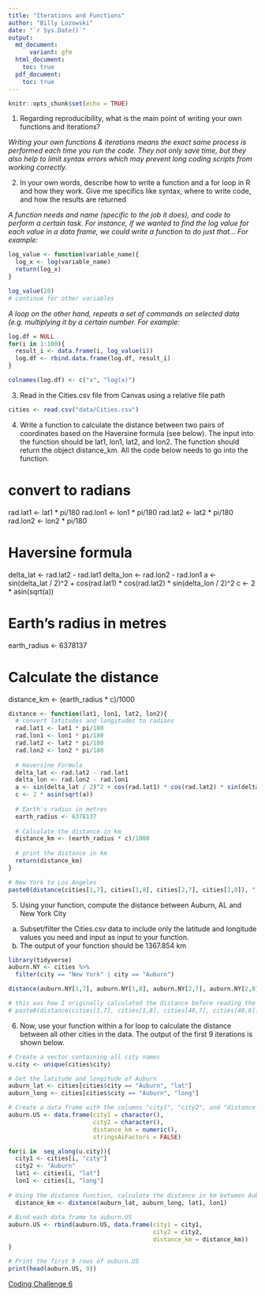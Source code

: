 ```yaml
---
title: "Iterations and Functions"
author: "Billy Lozowski"
date: "`r Sys.Date()`"
output: 
  md_document:
      variant: gfm
  html_document:
    toc: true
  pdf_document:
    toc: true
---
```


```r
knitr::opts_chunk$set(echo = TRUE)
```

1. Regarding reproducibility, what is the main point of writing your own functions
and iterations?

_Writing your own functions & iterations means the exact same process is performed each time you run the code. They not only save time, but they also help to limit syntax errors which may prevent long coding scripts from working correctly._

2. In your own words, describe how to write a function and a for loop in R and how
they work. Give me specifics like syntax, where to write code, and how the results are
returned

_A function needs and name (specific to the job it does), and code to perform a certain task. For instance, if we wanted to find the log value for each value in a data frame, we could write a function to do just that... For example:_

```r

log_value <- function(variable_name){
  log_x <- log(variable_name)
  return(log_x)
}

log_value(20)
# continue for other variables

```

_A loop on the other hand, repeats a set of commands on selected data (e.g. multiplying it by a certain number. For example:_

```r
log.df = NULL
for(i in 1:100){
  result_i <- data.frame(i, log_value(i))
  log.df <- rbind.data.frame(log.df, result_i)
}

colnames(log.df) <- c("x", "log(x)")
```

3. Read in the Cities.csv file from Canvas using a relative file path

```r
cities <- read.csv("data/Cities.csv")
```

4. Write a function to calculate the distance between two pairs of coordinates based
on the Haversine formula (see below). The input into the function should be lat1, lon1,
lat2, and lon2. The function should return the object distance_km. All the code below
needs to go into the function.

# convert to radians
rad.lat1 <- lat1 * pi/180
rad.lon1 <- lon1 * pi/180
rad.lat2 <- lat2 * pi/180
rad.lon2 <- lon2 * pi/180

# Haversine formula
delta_lat <- rad.lat2 - rad.lat1
delta_lon <- rad.lon2 - rad.lon1
a <- sin(delta_lat / 2)^2 + cos(rad.lat1) * cos(rad.lat2) * sin(delta_lon / 2)^2
c <- 2 * asin(sqrt(a))

# Earth's radius in metres
earth_radius <- 6378137

# Calculate the distance
distance_km <- (earth_radius * c)/1000


```r
distance <- function(lat1, lon1, lat2, lon2){
  # convert latitudes and longitudes to radians
  rad.lat1 <- lat1 * pi/180
  rad.lon1 <- lon1 * pi/180
  rad.lat2 <- lat2 * pi/180
  rad.lon2 <- lon2 * pi/180
  
  # Haversine Formula
  delta_lat <- rad.lat2 - rad.lat1
  delta_lon <- rad.lon2 - rad.lon1
  a <- sin(delta_lat / 2)^2 + cos(rad.lat1) * cos(rad.lat2) * sin(delta_lon / 2)^2
  c <- 2 * asin(sqrt(a))
  
  # Earth's radius in metres
  earth_radius <- 6378137
  
  # Calculate the distance in km
  distance_km <- (earth_radius * c)/1000
 
  # print the distance in km
  return(distance_km) 
}

# New York to Los Angeles
paste0(distance(cities[1,7], cities[1,8], cities[2,7], cities[2,8]), " km")
```

5. Using your function, compute the distance between Auburn, AL and New York
City
  a. Subset/filter the Cities.csv data to include only the latitude and longitude values
you need and input as input to your function.
  b. The output of your function should be 1367.854 km
  
```r
library(tidyverse)
auburn.NY <- cities %>%
  filter(city == "New York" | city == "Auburn")

distance(auburn.NY[1,7], auburn.NY[1,8], auburn.NY[2,7], auburn.NY[2,8])

# this was how I originally calculated the distance before reading the question fully...  
# paste0(distance(cities[1,7], cities[1,8], cities[40,7], cities[40,8]), "km")
```

6. Now, use your function within a for loop to calculate the distance between all other
cities in the data. The output of the first 9 iterations is shown below.

```r

# Create a vector containing all city names
u.city <- unique(cities$city)

# Get the latitude and longitude of Auburn
auburn_lat <- cities[cities$city == "Auburn", "lat"]
auburn_long <- cities[cities$city == "Auburn", "long"]

# Create a data frame with the columns "city1", "city2", and "distance_km"
auburn.US <- data.frame(city1 = character(), 
                        city2 = character(), 
                        distance_km = numeric(), 
                        stringsAsFactors = FALSE)

for(i in  seq_along(u.city)){
  city1 <- cities[i, "city"]
  city2 <- "Auburn"
  lat1 <- cities[i, "lat"]
  lon1 <- cities[i, "long"]
 
# Using the distance function, calculate the distance in km between Auburn and city(i) 
  distance_km <- distance(auburn_lat, auburn_long, lat1, lon1)
  
# Bind each data frame to auburn.US
auburn.US <- rbind(auburn.US, data.frame(city1 = city1, 
                                         city2 = city2, 
                                         distance_km = distance_km))
}

# Print the first 9 rows of auburn.US
print(head(auburn.US, 9))
```


[Coding Challenge 6](https://github.com/billylozowski/PLPA_5820/tree/main/Coding%20Challenges/Challenge6)
